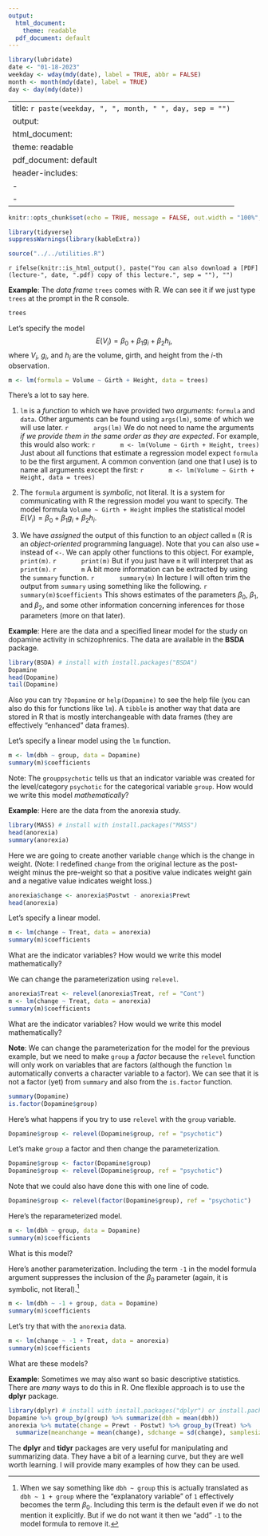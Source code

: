 ```yaml
---
output:
  html_document: 
    theme: readable
  pdf_document: default
---
```


```r
library(lubridate)
date <- "01-18-2023"
weekday <- wday(mdy(date), label = TRUE, abbr = FALSE)
month <- month(mdy(date), label = TRUE)
day <- day(mdy(date))
```

---
title: `r paste(weekday, ", ", month, " ", day, sep = "")`
output:
  html_document: 
    theme: readable
  pdf_document: default
header-includes:
  - \usepackage{float}
  - \usepackage{booktabs}
---

```r
knitr::opts_chunk$set(echo = TRUE, message = FALSE, out.width = "100%", fig.align = "center", cache = FALSE, dev = ifelse(knitr::is_html_output(), "png", "pdf"), comment = "")
```

```r
library(tidyverse)
suppressWarnings(library(kableExtra))
```

```r
source("../../utilities.R")
```

`r ifelse(knitr::is_html_output(), paste("You can also download a [PDF](lecture-", date, ".pdf) copy of this lecture.", sep = ""), "")`

**Example**: The *data frame* `trees` comes with R. We can see it if we just type `trees` at the prompt in the R console.
```r
trees
```
Let's specify the model
$$
  E(V_i) = \beta_0 + \beta_1 g_i + \beta_2 h_i,
$$
where $V_i$, $g_i$, and $h_i$ are the volume, girth, and height from the $i$-th observation.
```r
m <- lm(formula = Volume ~ Girth + Height, data = trees)
```
There's a lot to say here.

1. `lm` is a *function* to which we have provided two *arguments*: `formula` and `data`. Other arguments can be found using `args(lm)`, some of which we will use later.
      ```r
      args(lm)
      ```
We do not need to name the arguments *if we provide them in the same order as they are expected*. For example, this would also work:
      ```r
      m <- lm(Volume ~ Girth + Height, trees)
      ```
    Just about all functions that estimate a regression model expect `formula` to be the first argument. A common convention (and one that I use) is to name all arguments except the first:
      ```r
      m <- lm(Volume ~ Girth + Height, data = trees)
      ```
      
0. The `formula` argument is *symbolic*, not literal. It is a system for communicating with R the regression model you want to specify. The model formula `Volume ~ Girth + Height` implies the statistical model $E(V_i) = \beta_0 + \beta_1 g_i + \beta_2 h_i$.

0. We have *assigned* the output of this function to an *object* called `m` (R is an *object-oriented* programming language). Note that you can also use `=` instead of `<-`. We can apply other functions to this object. For example, `print(m)`.
      ```r
      print(m)
      ```
But if you just have `m` it will interpret that as `print(m)`.
      ```r
      m
      ```
A bit more information can be extracted by using the `summary` function. 
      ```r
      summary(m)
      ```
In lecture I will often trim the output from `summary` using something like the following.
      ```r
      summary(m)$coefficients
      ```
This shows estimates of the parameters $\beta_0$, $\beta_1$, and $\beta_2$, and some other information concerning inferences for those parameters (more on that later). 
      
\vspace{5cm}

**Example**: Here are the data and a specified linear model for the study on dopamine activity in schizophrenics. The data are available in the **BSDA** package.
```r
library(BSDA) # install with install.packages("BSDA")
Dopamine
head(Dopamine)
tail(Dopamine)
```
Also you can try `?Dopamine` or `help(Dopamine)` to see the help file (you can also do this for functions like `lm`). A `tibble` is another way that data are stored in R that is mostly interchangeable with data frames (they are effectively "enhanced" data frames). 

Let's specify a linear model using the `lm` function.
```r
m <- lm(dbh ~ group, data = Dopamine)
summary(m)$coefficients
```
Note: The `grouppsychotic` tells us that an indicator variable was created for the level/category `psychotic` for the categorical variable `group`. How would we write this model *mathematically*? 

\vspace{3cm}

**Example**: Here are the data from the anorexia study.
```r
library(MASS) # install with install.packages("MASS")
head(anorexia)
summary(anorexia)
```
Here we are going to create another variable `change` which is the change in weight. (Note: I redefined `change` from the original lecture as the post-weight minus the pre-weight so that a positive value indicates weight gain and a negative value indicates weight loss.)  
```r
anorexia$change <- anorexia$Postwt - anorexia$Prewt
head(anorexia)
```
Let's specify a linear model.
```r
m <- lm(change ~ Treat, data = anorexia)
summary(m)$coefficients
```
What are the indicator variables? How would we write this model mathematically? 

\vspace{5cm}

We can change the parameterization using `relevel`.
```r
anorexia$Treat <- relevel(anorexia$Treat, ref = "Cont")
m <- lm(change ~ Treat, data = anorexia)
summary(m)$coefficients
```
What are the indicator variables? How would we write this model mathematically? 

\vspace{5cm}

**Note**: We can change the parameterization for the model for the previous example, but we need to make `group` a *factor* because the `relevel` function will only work on variables that are factors (although the function `lm` automatically converts a character variable to a factor). We can see that it is not a factor (yet) from `summary` and also from the `is.factor` function. 
```r
summary(Dopamine)
is.factor(Dopamine$group)
```
Here's what happens if you try to use `relevel` with the `group` variable.
```r
Dopamine$group <- relevel(Dopamine$group, ref = "psychotic")
```
Let's make `group` a factor and then change the parameterization. 
```r
Dopamine$group <- factor(Dopamine$group)
Dopamine$group <- relevel(Dopamine$group, ref = "psychotic")
```
Note that we could also have done this with one line of code.
```r
Dopamine$group <- relevel(factor(Dopamine$group), ref = "psychotic")
```
Here's the reparameterized model.
```r
m <- lm(dbh ~ group, data = Dopamine)
summary(m)$coefficients
```
What is this model?

\vspace{5cm}

Here's another parameterization. Including the term `-1` in the model formula argument suppresses the inclusion of the $\beta_0$ parameter (again, it is symbolic, not literal).[^intercept] 
```r
m <- lm(dbh ~ -1 + group, data = Dopamine)
summary(m)$coefficients
```
Let's try that with the `anorexia` data.
```r
m <- lm(change ~ -1 + Treat, data = anorexia)
summary(m)$coefficients
```
What are these models?

\vspace{5cm}

**Example**: Sometimes we may also want so basic descriptive statistics. There are *many* ways to do this in R. One flexible approach is to use the **dplyr** package. 
```r
library(dplyr) # install with install.packages("dplyr") or install.packages("tidyverse")
Dopamine %>% group_by(group) %>% summarize(dbh = mean(dbh))
anorexia %>% mutate(change = Prewt - Postwt) %>% group_by(Treat) %>%
  summarize(meanchange = mean(change), sdchange = sd(change), samplesize = n())
```
The **dplyr** and **tidyr** packages are very useful for manipulating and summarizing data. They have a bit of a learning curve, but they are well worth learning. I will provide many examples of how they can be used.

[^intercept]: When we say something like `dbh ~ group` this is actually translated as `dbh ~ 1 + group` where the "explanatory variable" of `1` effectively becomes the term $\beta_0$. Including this term is the default even if we do not mention it explicitly. But if we do not want it then we "add" `-1` to the model formula to remove it. 



